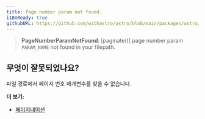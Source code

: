 ```yaml
---
title: Page number param not found.
i18nReady: true
githubURL: https://github.com/withastro/astro/blob/main/packages/astro/src/core/errors/errors-data.ts
---
```


> **PageNumberParamNotFound**: [paginate()] page number param `PARAM_NAME` not found in your filepath.

## 무엇이 잘못되었나요?

파일 경로에서 페이지 번호 매개변수를 찾을 수 없습니다.

**더 보기:**

-  [페이지네이션](/ko/basics/routing/#페이지네이션)
